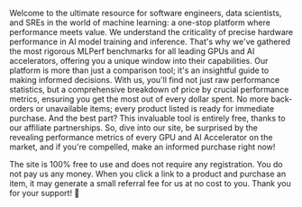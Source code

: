 Welcome to the ultimate resource for software engineers, data
scientists, and SREs in the world of machine learning: a one-stop
platform where performance meets value. We understand the criticality
of precise hardware performance in AI model training and inference.
That&apos;s why we&apos;ve gathered the most rigorous MLPerf
benchmarks for all leading GPUs and AI accelerators, offering you a
unique window into their capabilities. Our platform is more than just
a comparison tool; it&apos;s an insightful guide to making informed
decisions. With us, you&apos;ll find not just raw performance
statistics, but a comprehensive breakdown of price by crucial
performance metrics, ensuring you get the most out of every dollar
spent. No more back-orders or unavailable items; every product listed
is ready for immediate purchase. And the best part? This invaluable
tool is entirely free, thanks to our affiliate partnerships. So, dive
into our site, be surprised by the revealing performance metrics of
every GPU and AI Accelerator on the market, and if you&apos;re
compelled, make an informed purchase right now!

The site is 100% free to use and does not require any registration.
You do not pay us any money. When you click a link to a product and
purchase an item, it may generate a small referral fee for us at no
cost to you. Thank you for your support! 🙏
